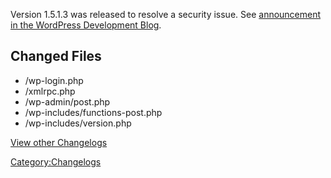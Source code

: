 Version 1.5.1.3 was released to resolve a security issue.  See [http://wordpress.org/development/2005/06/wordpress-1513/ announcement in the WordPress Development Blog].

==Changed Files==
* /wp-login.php
* /xmlrpc.php
* /wp-admin/post.php
* /wp-includes/functions-post.php
* /wp-includes/version.php

[[WordPress Versions|View other Changelogs]]

[[Category:Changelogs]]